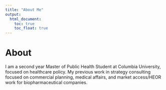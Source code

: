 ```yaml
---
title: "About Me"
output: 
  html_document:
    toc: true
    toc_float: true
---
```


# About

I am a second year Master of Public Health Student at Columbia University, focused on healthcare policy. My previous work in strategy consulting focused on commercial planning, medical affairs, and market access/HEOR work for biopharmaceutical companies.

